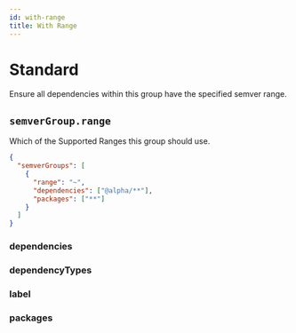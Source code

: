 ```yaml
---
id: with-range
title: With Range
---
```



# Standard

Ensure all dependencies within this group have the specified semver range.

## `semverGroup.range`

<Pills required />

Which of the Supported Ranges this group should use.

```json title=".syncpackrc"
{
  "semverGroups": [
    {
      "range": "~",
      "dependencies": ["@alpha/**"],
      "packages": ["**"]
    }
  ]
}
```

### dependencies

<Dependencies />

### dependencyTypes

<DependencyTypes />

### label

<Label />

### packages

<Packages />
